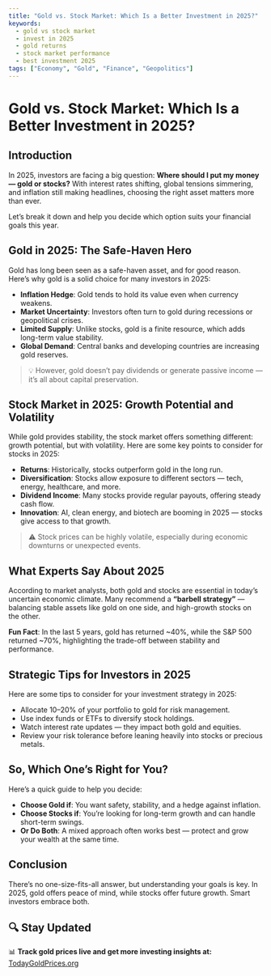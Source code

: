 ```yaml
---
title: "Gold vs. Stock Market: Which Is a Better Investment in 2025?"
keywords:
  - gold vs stock market
  - invest in 2025
  - gold returns
  - stock market performance
  - best investment 2025
tags: ["Economy", "Gold", "Finance", "Geopolitics"]
---
```


# Gold vs. Stock Market: Which Is a Better Investment in 2025?

## Introduction

In 2025, investors are facing a big question: **Where should I put my money — gold or stocks?** With interest rates shifting, global tensions simmering, and inflation still making headlines, choosing the right asset matters more than ever.

Let’s break it down and help you decide which option suits your financial goals this year.

## Gold in 2025: The Safe-Haven Hero

Gold has long been seen as a safe-haven asset, and for good reason. Here’s why gold is a solid choice for many investors in 2025:

- **Inflation Hedge**: Gold tends to hold its value even when currency weakens.
- **Market Uncertainty**: Investors often turn to gold during recessions or geopolitical crises.
- **Limited Supply**: Unlike stocks, gold is a finite resource, which adds long-term value stability.
- **Global Demand**: Central banks and developing countries are increasing gold reserves.

> 💡 However, gold doesn’t pay dividends or generate passive income — it’s all about capital preservation.

## Stock Market in 2025: Growth Potential and Volatility

While gold provides stability, the stock market offers something different: growth potential, but with volatility. Here are some key points to consider for stocks in 2025:

- **Returns**: Historically, stocks outperform gold in the long run.
- **Diversification**: Stocks allow exposure to different sectors — tech, energy, healthcare, and more.
- **Dividend Income**: Many stocks provide regular payouts, offering steady cash flow.
- **Innovation**: AI, clean energy, and biotech are booming in 2025 — stocks give access to that growth.

> ⚠️ Stock prices can be highly volatile, especially during economic downturns or unexpected events.

## What Experts Say About 2025

According to market analysts, both gold and stocks are essential in today’s uncertain economic climate. Many recommend a **“barbell strategy”** — balancing stable assets like gold on one side, and high-growth stocks on the other.

**Fun Fact**: In the last 5 years, gold has returned ~40%, while the S&P 500 returned ~70%, highlighting the trade-off between stability and performance.

## Strategic Tips for Investors in 2025

Here are some tips to consider for your investment strategy in 2025:

- Allocate 10–20% of your portfolio to gold for risk management.
- Use index funds or ETFs to diversify stock holdings.
- Watch interest rate updates — they impact both gold and equities.
- Review your risk tolerance before leaning heavily into stocks or precious metals.

## So, Which One’s Right for You?

Here’s a quick guide to help you decide:

- **Choose Gold if**: You want safety, stability, and a hedge against inflation.
- **Choose Stocks if**: You’re looking for long-term growth and can handle short-term swings.
- **Or Do Both**: A mixed approach often works best — protect and grow your wealth at the same time.

## Conclusion

There’s no one-size-fits-all answer, but understanding your goals is key. In 2025, gold offers peace of mind, while stocks offer future growth. Smart investors embrace both.

## 🔍 Stay Updated

<div className="text-gray-700 dark:text-gray-300">
📊 <strong>Track gold prices live and get more investing insights at:</strong>  
<a href="https://www.todaygoldprices.org/" className="text-yellow-600 underline hover:text-yellow-700">TodayGoldPrices.org</a>
</div>